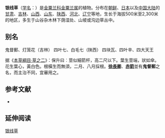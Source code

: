 {{Speciesbox
| status = NE
| status_system = IUCN3.1
| image = Chloranthus japonicus (Montage s4).jpg
| image_caption = 银线草，攝於日本
| genus = Chloranthus
| species = japonicus
| authority =[[Siebold|Siebold]], 1829
}}

'''银线草'''（[[学名|学名]]：{{lang|la|''Chloranthus japonicus''}}）是[[金粟兰科|金粟兰科]][[金粟兰属|金粟兰属]]的植物。分布在[[朝鲜|朝鲜]]、[[日本|日本]]以及[[中国大陆|中国大陆]]的[[甘肃|甘肃]]、[[吉林|吉林]]、[[山西|山西]]、[[山东|山东]]、[[陕西|陕西]]、[[河北|河北]]、[[辽宁|辽宁]]等地，生长于海拔500米至2,300米的地区，多生于山谷杂木林下荫湿处、山坡或沟边草丛中。

== 别名 ==
鬼督郵、灯笼花（吉林） 四叶七、白毛七（陕西） 四块瓦、四叶辛、四大天王

据《[[s:本草綱目/草之二#鬼督郵|本草綱目·草之二]]》：保升曰︰莖似細箭杆，高二尺以下。葉生莖端，狀如傘。花生葉心，黃白色。根橫生而無須，二月、八月採根。'''[[徐长卿_(中药)|徐長卿]]'''、'''[[赤箭|赤箭]]'''並有'''鬼督郵'''之名，而主治不同，宜審用之。
== 参考文献 ==
<div class="references-small">
* {{cite web| url =http://www.bioinfo.cn/db05/KmzwSpecies.php?action=view&id=3968| title =银线草| work =《中国高等植物数据库全库》| publisher =中国科学院微生物研究所| author =昆明植物研究所| accessdate =2009-02-25| archive-date =2016-03-05| archive-url =https://web.archive.org/web/20160305023548/http://www.bioinfo.cn/db05/KmzwSpecies.php?action=view&id=3968| dead-url =yes}}
</div>

== 延伸阅读 ==
{{Wikisource further reading}}

{{Taxonbar|from=Q5367365}}

[[Category:金粟兰属|银线草]]


{{植物小作品}}